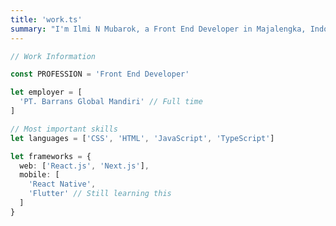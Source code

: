 ```yaml
---
title: 'work.ts'
summary: "I'm Ilmi N Mubarok, a Front End Developer in Majalengka, Indonesia. I specialize in CSS, HTML, JavaScript, and TypeScript, and I have experience with frameworks like React, Next, and Tailwind CSS. Join me in exploring the world of web development!"
---
```


```ts
// Work Information

const PROFESSION = 'Front End Developer'

let employer = [
  'PT. Barrans Global Mandiri' // Full time
]

// Most important skills
let languages = ['CSS', 'HTML', 'JavaScript', 'TypeScript']

let frameworks = {
  web: ['React.js', 'Next.js'],
  mobile: [
    'React Native',
    'Flutter' // Still learning this
  ]
}
```
